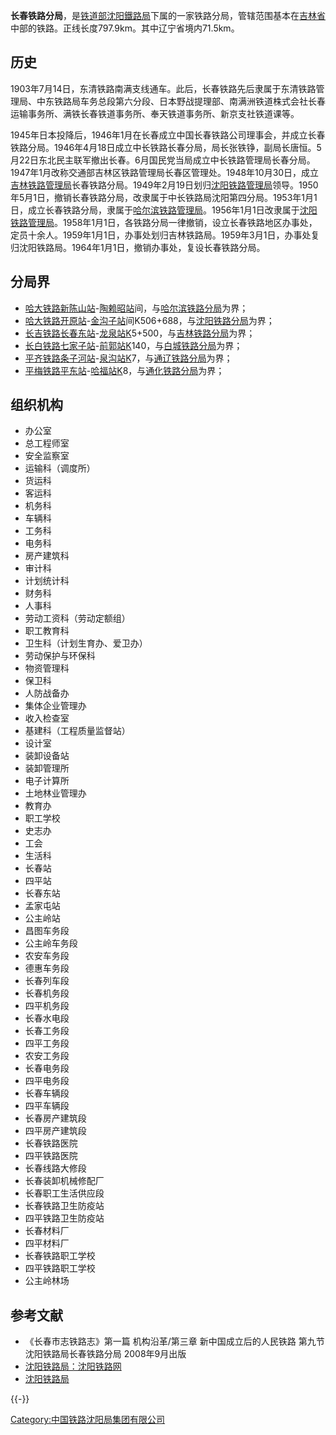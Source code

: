 {{Infobox China railway bureau
|铁路局名称=长春铁路分局
|图片=
|图片介紹=
|铁路局拼音= 
|英文名称= 
|成立时间=
|撤销时间=
|铁路局位置=长春市站前广场
|坐标=
|归属=[[沈阳铁路局|沈阳铁路局]]
|管辖范围= 
}}'''长春铁路分局'''，是[[中华人民共和国铁道部|铁道部]][[沈阳鐵路局|沈阳鐵路局]]下属的一家铁路分局，管辖范围基本在[[吉林省|吉林省]]中部的铁路。正线长度797.9km。其中辽宁省境内71.5km。

==历史==  
1903年7月14日，东清铁路南满支线通车。此后，长春铁路先后隶属于东清铁路管理局、中东铁路局车务总段第六分段、日本野战提理部、南满洲铁道株式会社长春运输事务所、满铁长春铁道事务所、奉天铁道事务所、新京支社铁道课等。

1945年日本投降后，1946年1月在长春成立中国长春铁路公司理事会，并成立长春铁路分局。1946年4月18日成立中长铁路长春分局，局长张铁铮，副局长唐恒。5月22日东北民主联军撤出长春。6月国民党当局成立中长铁路管理局长春分局。1947年1月改称交通部吉林区铁路管理局长春区管理处。1948年10月30日，成立[[吉林铁路管理局|吉林铁路管理局]]长春铁路分局。1949年2月19日划归[[沈阳铁路管理局|沈阳铁路管理局]]领导。1950年5月1日，撤销长春铁路分局，改隶属于中长铁路局沈阳第四分局。1953年1月1日，成立长春铁路分局，隶属于[[哈尔滨铁路管理局|哈尔滨铁路管理局]]。1956年1月1日改隶属于[[沈阳铁路管理局|沈阳铁路管理局]]。1958年1月1日，各铁路分局一律撤销，设立长春铁路地区办事处，定员十余人。1959年1月1日，办事处划归吉林铁路局。1959年3月1日，办事处复归沈阳铁路局。1964年1月1日，撤销办事处，复设长春铁路分局。 
==分局界==
*[[哈大铁路|哈大铁路]][[新陈山站|新陈山站]]-[[陶赖昭站|陶赖昭站]]间，与[[哈尔滨铁路分局|哈尔滨铁路分局]]为界；
*[[哈大铁路|哈大铁路]][[开原站|开原站]]-[[金沟子站|金沟子站]]间K506+688，与[[沈阳铁路分局|沈阳铁路分局]]为界；
*[[长吉铁路|长吉铁路]][[长春东站|长春东站]]-[[龙泉站|龙泉站]]K5+500，与[[吉林铁路分局|吉林铁路分局]]为界；
*[[长白铁路|长白铁路]][[七家子站|七家子站]]-[[前郭站|前郭站]]K140，与[[白城铁路分局|白城铁路分局]]为界；
*[[平齐铁路|平齐铁路]][[条子河站|条子河站]]-[[泉沟站|泉沟站]]K7，与[[通辽铁路分局|通辽铁路分局]]为界；
*[[平梅铁路|平梅铁路]][[平东站|平东站]]-[[哈福站|哈福站]]K8，与[[通化铁路分局|通化铁路分局]]为界；

==组织机构==
*办公室
*总工程师室
*安全监察室
*运输科（调度所）
*货运科
*客运科
*机务科
*车辆科
*工务科
*电务科
*房产建筑科
*审计科
*计划统计科
*财务科
*人事科
*劳动工资科（劳动定额组）
*职工教育科
*卫生科（计划生育办、爱卫办）
*劳动保护与环保科
*物资管理科
*保卫科
*人防战备办
*集体企业管理办
*收入检查室
*基建科（工程质量监督站）
*设计室
*装卸设备站
*装卸管理所
*电子计算所
*土地林业管理办
*教育办
*职工学校
*史志办
*工会
*生活科 
*长春站
*四平站
*长春东站
*孟家屯站
*公主岭站
*昌图车务段
*公主岭车务段
*农安车务段
*德惠车务段
*长春列车段
*长春机务段
*四平机务段
*长春水电段
*长春工务段
*四平工务段
*农安工务段
*长春电务段
*四平电务段
*长春车辆段
*四平车辆段
*长春房产建筑段
*四平房产建筑段
*长春铁路医院
*四平铁路医院
*长春线路大修段
*长春装卸机械修配厂
*长春职工生活供应段
*长春铁路卫生防疫站
*四平铁路卫生防疫站
*长春材料厂
*四平材料厂
*长春铁路职工学校
*四平铁路职工学校
*公主岭林场

== 参考文献 ==
{{Reflist}}
* 《长春市志铁路志》第一篇 机构沿革/第三章 新中国成立后的人民铁路 第九节 沈阳铁路局长春铁路分局 2008年9月出版 
* [https://web.archive.org/web/20150411105603/http://www.sytlw.com/ 沈阳铁路局：沈阳铁路网]
* [http://www.sronline.com.cn/ 沈阳铁路局] {{Wayback|url=http://www.sronline.com.cn/ |date=20100312040802 }} 

{{-}}

{{沈阳铁路局}}


[[Category:中国铁路沈阳局集团有限公司|Category:中国铁路沈阳局集团有限公司]]
